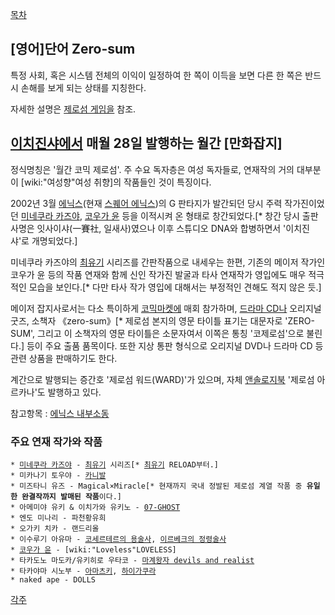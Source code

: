 [[목차]]
== [영어]단어 Zero-sum ==
특정 사회, 혹은 시스템 전체의 이익이 일정하여 한 쪽이 이득을 보면 다른 한 쪽은 반드시 손해를 보게 되는 상태를 지칭한다.

자세한 설명은 [[제로섬 게임]]을 참조.
== [[이치진샤]]에서 매월 28일 발행하는 월간 [만화잡지] ==
정식명칭은 '월간 코믹 제로섬'. 주 수요 독자층은 여성 독자들로, 연재작의 거의 대부분이 [wiki:"여성향"여성 취향]의 작품들인 것이 특징이다.

2002년 3월 [[에닉스]](현재 [[스퀘어 에닉스]])의 G 판타지가 발간되던 당시 주력 작가진이었던 [[미네쿠라 카즈야]], [[코우가 윤]] 등을 이적시켜 온 형태로 창간되었다.[* 창간 당시 출판사명은 잇사이샤(一賽社, 일새사)였으나 이후 스튜디오 DNA와 합병하면서 '이치진샤'로 개명되었다.]

미네쿠라 카즈야의 [[최유기]] 시리즈를 간판작품으로 내세우는 한편, 기존의 메이저 작가인 코우가 윤 등의 작품 연재와 함께 신인 작가진 발굴과 타사 연재작가 영입에도 매우 적극적인 모습을 보인다.[* 다만 타사 작가 영입에 대해서는 부정적인 견해도 적지 않은 듯.]

메이저 잡지사로서는 다소 특이하게 [[코믹마켓]]에 매회 참가하며, [[드라마 CD]]나 오리지널 굿즈, 소책자 《zero-sum》[* 제로섬 본지의 영문 타이틀 표기는 대문자로 'ZERO-SUM', 그리고 이 소책자의 영문 타이틀은 소문자여서 이쪽은 통칭 '코제로섬'으로 불린다.] 등이 주요 출품 품목이다. 또한 지상 통판 형식으로 오리지널 DVD나 드라마 CD 등 관련 상품을 판매하기도 한다.

계간으로 발행되는 증간호 '제로섬 워드(WARD)'가 있으며, 자체 [[앤솔러지 코믹스|앤솔로지북]] '제로섬 아르카나'도 발행하고 있다.

참고항목 : [[에닉스 내부소동]]
=== 주요 연재 작가와 작품 ===
 * [[미네쿠라 카즈야]] - [[최유기]] 시리즈[* [[최유기]] RELOAD부터.]
 * 미카나기 토우야 - [[카니발]]
 * 미즈타니 유즈 - Magical×Miracle[* 현재까지 국내 정발된 제로섬 계열 작품 중 '''유일한 완결작까지 발매된 작품'''이다.]
 * 아메미야 유키 & 이치가와 유키노 - [[07-GHOST]]
 * 엔도 미나리 - 파천황유희
 * 오가키 치카 - 랜드리올
 * 이수루기 아유마 - [[코세르테르의 용술사]], [[이르베크의 정령술사]]
 * [[코우가 윤]] - [wiki:"Loveless"LOVELESS]
 * 타카도노 마도카/유키히로 우타코 - [[마계왕자 devils and realist]]
 * 타카야마 시노부 - [[아마츠키]], [[하이가쿠라]]
 * naked ape - DOLLS
[[각주]]
